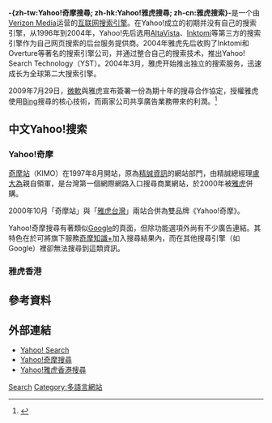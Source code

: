 {{Otheruses|subject=[[搜索引擎|搜索引擎]]Yahoo! Search|other=Yahoo!公司|雅虎}}
{{Refimprove|time=2013-02-04T02:44:18+00:00 }}
{{NoteTA
|T=zh-cn:雅虎搜索;zh-hk:Yahoo!雅虎搜尋;zh-tw:Yahoo!奇摩搜尋;
|G1=IT
}}
{{Infobox website
| name       = Yahoo! Search
| logo       = [[File:Yahoo_search_logo_2020.png|200px]]
| screenshot = -{zh-cn:[[File:Yahoo!_Search_China.png|300px]]; zh-tw:[[File:Yahoo!_Search_Taiwan.png|300px]]; zh-hk:[[File:Yahoo!_Search_Hong_Kong.png|300px]];}-
| caption    = Yahoo! Search首頁截圖
| type       = [[搜尋引擎|搜尋引擎]]
| owner      = [[Yahoo!|Yahoo!]]
| author     = [[Yahoo!|Yahoo!]]
| launch_date    = {{Start date and age|1995|3|1}}
|current_status=活躍|programming_language=[[PHP|PHP]]| registration   = 選擇性
| language   = [[多國語言|多國語言]]
| url        = https://search.yahoo.com/
| commercial = 是
| alexa      = 6<ref>{{Cite web |url=http://www.alexa.com/siteinfo/yahoo.com |title=存档副本 |access-date=2009-12-25 |archive-date=2019-01-07 |archive-url=https://web.archive.org/web/20190107075648/https://www.alexa.com/siteinfo/yahoo.com }}</ref>
}}

'''-{zh-tw:Yahoo!奇摩搜尋; zh-hk:Yahoo!雅虎搜尋; zh-cn:雅虎搜索}-'''是一个由[[Verizon_Media|Verizon Media]]运营的[[互联网|互联网]][[搜索引擎|搜索引擎]]。在Yahoo!成立的初期并没有自己的搜索引擎，从1996年到2004年，Yahoo!先后选用[[AltaVista|AltaVista]]、[[Inktomi|Inktomi]]等第三方的搜索引擎作为自己网页搜索的后台服务提供商。2004年雅虎先后收购了Inktomi和Overture等著名的搜索引擎公司，并通过整合自己的搜索技术，推出Yahoo! Search Technology（YST）。2004年3月，雅虎开始推出独立的搜索服务，迅速成长为全球第二大搜索引擎。

2009年7月29日，[[微軟|微軟]]與雅虎宣布簽署一份為期十年的搜尋合作協定，授權雅虎使用[[Bing|Bing]]搜尋的核心技術，而兩家公司共享廣告業務帶來的利潤。<ref>{{Cite news|title=Microsoft and Yahoo seal web deal|url=http://news.bbc.co.uk/2/hi/business/8174763.stm|date=2009-07-29|accessdate=2022-02-28|language=en-GB|archive-date=2017-08-28|archive-url=https://web.archive.org/web/20170828005115/http://news.bbc.co.uk/1/hi/business/8174763.stm}}</ref>
{{搜索引擎统计}}

== 中文Yahoo!搜索 ==
=== Yahoo!奇摩 ===
[[奇摩站|奇摩站]]（KIMO）在1997年8月開站，原為[[精誠資訊|精誠資訊]]的網站部門，由精誠總經理[[盧大為|盧大為]]親自領軍，是台灣第一個網際網路入口搜尋商業網站，於2000年被[[雅虎|雅虎]]併購。

2000年10月「奇摩站」與「[[雅虎台灣|雅虎台灣]]」兩站合併為雙品牌《Yahoo!奇摩》。

Yahoo!奇摩搜尋有著類似[[Google|Google]]的頁面，但除功能選項外尚有不少廣告連結。其特色在於可將旗下服務[[奇摩知識+|奇摩知識+]]加入搜尋結果內，而在其他搜尋引擎（如Google）裡卻無法搜尋到這類資訊。
{{搜索引擎}}

=== 雅虎香港 ===
{{see|雅虎香港}}

==參考資料==
{{reflist}}

== 外部連結 ==
*[https://search.yahoo.com Yahoo! Search] {{Wayback|url=https://search.yahoo.com/ |date=20111010224759 }} {{en icon}}
*[https://tw.search.yahoo.com/web?fr=yfp Yahoo!奇摩搜尋] {{Wayback|url=https://tw.search.yahoo.com/web?fr=yfp |date=20220318150912 }} {{zh-tw}}
*[https://hk.search.yahoo.com/combo/frontpage?fr=FP-tab-web-t Yahoo!雅虎香港搜尋] {{Wayback|url=https://hk.search.yahoo.com/combo/frontpage?fr=FP-tab-web-t |date=20090208181838 }} {{zh-hk}}

{{Yahoo! 公司}}
{{Web search engines navbox}}

[[Category:雅虎|Search]]
[[Category:多語言網站|Category:多語言網站]]